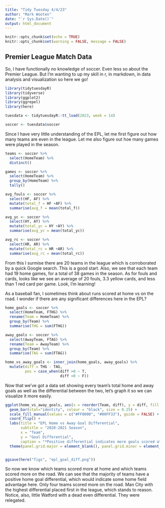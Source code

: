 ```yaml
---
title: "Tidy Tuesday 4/4/23"
author: "Mark Wooten"
date: "`r Sys.Date()`"
output: html_document
---
```


```r
knitr::opts_chunk$set(echo = TRUE)
knitr::opts_chunk$set(warning = FALSE, message = FALSE)
```

## Premier League Match Data
So, I have functionally no knowledge of soccer. Even less so about the Premier League. But I'm wanting to up my skill in r, in markdown, in data analysis and visualization so here we go! 


```r
library(tidytuesdayR)
library(tidyverse)
library(ggplot2)
library(ggrepel)
library(here)

```


```r
tuesdata <- tidytuesdayR::tt_load(2023, week = 14)

soccer <- tuesdata$soccer

```

Since I have very little understanding of the EPL, let me first figure out how many teams are even in the league. Let me also figure out hoe many games were played in the season. 

```r
teams <- soccer %>%
  select(HomeTeam) %>%
  distinct()

games <- soccer %>%
  select(HomeTeam) %>%
  group_by(HomeTeam) %>%
  tally()

avg_fouls <- soccer %>%
  select(HF, AF) %>%
  mutate(total_f = HF +AF) %>%
  summarise(avg_f = mean(total_f))

avg_yc <- soccer %>%
  select(HY, AY) %>%
  mutate(total_yc = HY +AY) %>%
  summarise(avg_yc = mean(total_yc))

avg_rc <- soccer %>%
  select(HR, AR) %>%
  mutate(total_rc = HR +AR) %>%
  summarise(avg_rc = mean(total_rc))

```

From this I surmise there are 20 teams in the league which is corroborated by a quick Google search. This is a good start. Also, we see that each team had 19 home games, for a total of 38 games in the season. As for fouls and cards, looks like we see an average of 20 fouls, 3.3 yellow cards, and less than 1 red card per game. Look, I'm learning! 

As a baseball fan, I sometimes think about runs scored at home vs on the road. I wonder if there are any significant differences here in the EPL?

```r

home_goals <- soccer %>%
  select(HomeTeam, FTHG) %>%
  rename(Team = HomeTeam) %>%
  group_by(Team) %>%
  summarise(THG = sum(FTHG))

away_goals <- soccer %>%
  select(AwayTeam, FTAG) %>%
  rename(Team = AwayTeam) %>%
  group_by(Team) %>%
  summarise(TAG = sum(FTAG))

home_vs_away_goals <- inner_join(home_goals, away_goals) %>%
  mutate(diff = THG - TAG,
         pos = case_when(diff >0 ~ T,
                         diff <0 ~ F))
```

Now that we've got a data set showing every team's total home and away goals as well as the differential between the two, let's graph it so we can visualize it more easily. 

```r

ggplot(home_vs_away_goals, aes(x = reorder(Team, diff), y = diff, fill = pos))+
  geom_bar(stat="identity", colour = "black", size = 0.25) +
  scale_fill_manual(values = c("#FF0000", "#00FF33"), guide = FALSE) +
  coord_flip() +
  labs(title = "EPL Home vs Away Goal Differential",
       subtitle = "2020-2021 Season",
       x = "Team",
       y = "Goal Differential",
       caption = "*Positive differential indicates more goals scored at home") +
  theme(panel.grid.major = element_blank(), panel.grid.minor = element_blank())


ggsave(here("figs", "epl_goal_diff.png"))

```

So now we know which teams scored more at home and which teams scored more on the road. We can see that the majority of teams have a positive home goal differential, which would indicate some home field advantage here. Only four teams scored more on the road. Man City with the highest differential placed first in the league, which stands to reason. Notice, also, little Watford with a dead even differential. They were relegated. 
